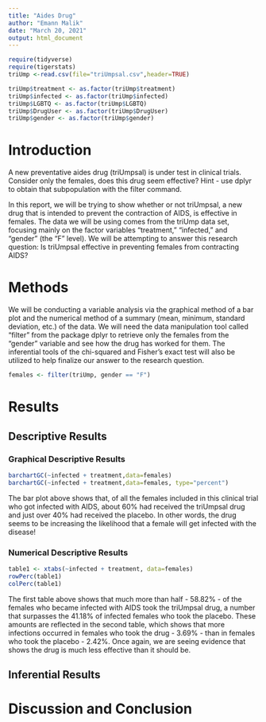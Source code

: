 ```yaml
---
title: "Aides Drug"
author: "Emann Malik"
date: "March 20, 2021"
output: html_document
---
```


```r
require(tidyverse)
require(tigerstats)
triUmp <-read.csv(file="triUmpsal.csv",header=TRUE)
```
```r
triUmp$treatment <- as.factor(triUmp$treatment)
triUmp$infected <- as.factor(triUmp$infected)
triUmp$LGBTQ <- as.factor(triUmp$LGBTQ)
triUmp$DrugUser <- as.factor(triUmp$DrugUser)
triUmp$gender <- as.factor(triUmp$gender)
```

# Introduction

<!--In this section you explain what you are trying to show.  Where did the data come from?  What is the research or other question you are trying to answer?.  If you skimp in this section expect to be marked down in your grade. Paint a picture of the project a couple of paragraphs is expected!-->
  
A new  preventative aides drug (triUmpsal) is under test in clinical trials. Consider only the females, does this drug seem effective?  Hint - use dplyr to obtain that subpopulation with the filter command.
  
In this report, we will be trying to show whether or not triUmpsal, a new drug that is intended to prevent the contraction of AIDS, is effective in females. The data we will be using comes from the triUmp data set, focusing mainly on the factor variables "treatment," "infected," and "gender" (the "F" level). We will be attempting to answer this research question: Is triUmpsal effective in preventing females from contracting AIDS?
  
# Methods

<!--Decide on your methods:  use "variable analysis" or other appropriate descriptors.  Make sure to choose at least one graphical method and at least one numerical method. Discuss what data manipulations may be needed for example subsetting or other binning procedures and what sort of graphical displays and inferential tools will be used!-->
  
We will be conducting a variable analysis via the graphical method of a bar plot and the numerical method of a summary (mean, minimum, standard deviation, etc.) of the data. We will need the data manipulation tool called "filter" from the package dplyr to retrieve only the females from the "gender" variable and see how the drug has worked for them. The inferential tools of the chi-squared and Fisher's exact test will also be utilized to help finalize our answer to the research question.
  
```r
females <- filter(triUmp, gender == "F")
```
  
# Results

<!--Divide this section into two sub-sections:  One for your descriptive  results and one for your inferential results.!-->

## Descriptive Results

### Graphical Descriptive Results

<!--Graphical results here.  Make sure to show your code.  Provide appropriate labels for axes, giving units if possible, and provide a good title for the graph, too.  Use the graphical results to describe the patterns if any that exist in the data as focused toward the research question. Bottom line is to explain the features of the graph that are relevant to conforming or departing to what is expected by your null hypothesis !-->
  
```r
barchartGC(~infected + treatment,data=females)
barchartGC(~infected + treatment,data=females, type="percent")

```
  
The bar plot above shows that, of all the females included in this clinical trial who got infected with AIDS, about 60% had received the triUmpsal drug and just over 40% had received the placebo. In other words, the drug seems to be increasing the likelihood that a female will get infected with the disease!
  
### Numerical Descriptive Results

<!--Numerical results go here. Use the numerical results to describe the patterns if any that exist in the data as focused toward the research question!-->
  
```r
table1 <- xtabs(~infected + treatment, data=females)
rowPerc(table1)
colPerc(table1)
```
  
The first table above shows that much more than half - 58.82% - of the females who became infected with AIDS took the triUmpsal drug, a number that surpasses the 41.18% of infected females who took the placebo. These amounts are reflected in the second table, which shows that more infections occurred in females who took the drug - 3.69% - than in females who took the placebo - 2.42%. Once again, we are seeing evidence that shows the drug is much less effective than it should be.
  
## Inferential Results

<!--State hypothesis clearly.  Make sure your discussion of the inferential test covers all the aspects that the test output produces, such as test statistic, p-value etc.  Make a decision about the null hypothesis, explain the assumptions on which the selected test/procedure was based, and why the chosen procedure satisfys the assumptions and is appropriate to answer the research question!-->


# Discussion and Conclusion

<!--Discussion and conclusion here.  If you found a relationship be sure to consider whether the relationship occurs because one of the variavbles causes the other, or whether they perhasps are related for some other reason.  Watch the chapter 6 videos from the GeorgeTown videos collection.!-->
